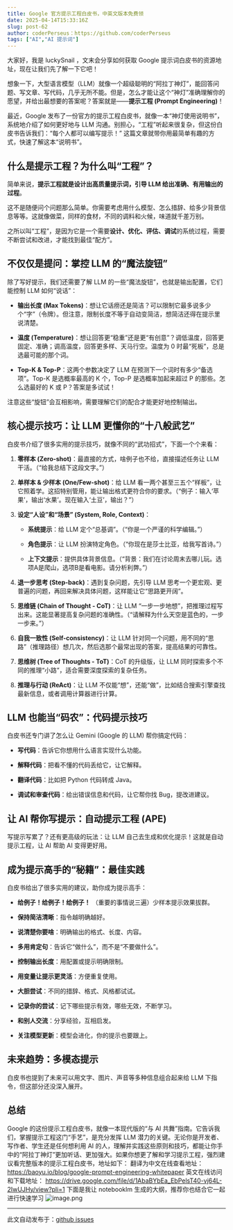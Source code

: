 ```yaml
---
title: Google 官方提示工程白皮书，中英文版本免费领
date: 2025-04-14T15:33:16Z
slug: post-62
author: coderPerseus：https://github.com/coderPerseus
tags: ["AI","AI 提示词"]
---
```


大家好，我是 luckySnail ，文末会分享如何获取 Google 提示词白皮书的资源地址，现在让我们先了解一下它吧！

想象一下，大型语言模型（LLM）就像一个超级聪明的“阿拉丁神灯”，能回答问题、写文章、写代码，几乎无所不能。但是，怎么才能让这个“神灯”准确理解你的愿望，并给出最想要的答案呢？答案就是——**提示工程 (Prompt Engineering)**！

最近，Google 发布了一份官方的提示工程白皮书，就像一本“神灯使用说明书”，系统地介绍了如何更好地与 LLM 沟通。别担心，“工程”听起来很复杂，但这份白皮书告诉我们：“每个人都可以编写提示！” 这篇文章就带你用最简单有趣的方式，快速了解这本“说明书”。

## 什么是提示工程？为什么叫“工程”？

简单来说，**提示工程就是设计出高质量提示词，引导 LLM 给出准确、有用输出的过程**。

这不是随便问个问题那么简单。你需要考虑用什么模型、怎么措辞、给多少背景信息等等。这就像做菜，同样的食材，不同的调料和火候，味道就千差万别。

之所以叫“工程”，是因为它是一个需要**设计、优化、评估、调试**的系统过程，需要不断尝试和改进，才能找到最佳“配方”。

## 不仅仅是提问：掌控 LLM 的“魔法旋钮”

除了写好提示，我们还需要了解 LLM 的一些“魔法旋钮”，也就是输出配置，它们能控制 LLM 如何“说话”：

- **输出长度 (Max Tokens)**：想让它话痨还是简洁？可以限制它最多说多少个“字”（令牌）。但注意，限制长度不等于自动变简洁，想简洁还得在提示里说清楚。
    
- **温度 (Temperature)**：想让回答更“稳重”还是更“有创意”？调低温度，回答更固定、准确；调高温度，回答更多样、天马行空。温度为 0 时最“死板”，总是选最可能的那个词。
    
- **Top-K & Top-P**：这两个参数决定了 LLM 在预测下一个词时有多少“备选项”。Top-K 是选概率最高的 K 个，Top-P 是选概率加起来超过 P 的那些。怎么选最好的 K 或 P？答案是多试试！
    

注意这些“旋钮”会互相影响，需要理解它们的配合才能更好地控制输出。

## 核心提示技巧：让 LLM 更懂你的“十八般武艺”

白皮书介绍了很多实用的提示技巧，就像不同的“武功招式”，下面一个个来看：

1. **零样本 (Zero-shot)**：最直接的方式，啥例子也不给，直接描述任务让 LLM 干活。（“给我总结下这段文字。”）
    
2. **单样本 & 少样本 (One/Few-shot)**：给 LLM 看一两个甚至三五个“样板”，让它照着学。这招特别管用，能让输出格式更符合你的要求。（“例子：输入‘苹果’，输出‘水果’。现在输入‘土豆’，输出？”）
    
3. **设定“人设”和“场景” (System, Role, Context)**：
    
    - **系统提示**：给 LLM 定个“总基调”。（“你是一个严谨的科学编辑。”）
        
    - **角色提示**：让 LLM 扮演特定角色。（“你现在是莎士比亚，给我写首诗。”）
        
    - **上下文提示**：提供具体背景信息。（“背景：我们在讨论周末去哪儿玩。选项A是爬山，选项B是看电影。请分析利弊。”）
        
4. **退一步思考 (Step-back)**：遇到复杂问题，先引导 LLM 思考一个更宏观、更普遍的问题，再回来解决具体问题，这样能让它“思路更开阔”。
    
5. **思维链 (Chain of Thought - CoT)**：让 LLM “一步一步地想”，把推理过程写出来。这能显著提高复杂问题的准确性。（“请解释为什么天空是蓝色的，一步一步来。”）
    
6. **自我一致性 (Self-consistency)**：让 LLM 针对同一个问题，用不同的“思路”（推理路径）想几次，然后选那个最常出现的答案，提高结果的可靠性。
    
7. **思维树 (Tree of Thoughts - ToT)**：CoT 的升级版，让 LLM 同时探索多个不同的推理“小路”，适合需要深度探索的复杂任务。
    
8. **推理与行动 (ReAct)**：让 LLM 不仅能“想”，还能“做”，比如结合搜索引擎查找最新信息，或者调用计算器进行计算。
    

## LLM 也能当“码农”：代码提示技巧

白皮书还专门讲了怎么让 Gemini (Google 的 LLM) 帮你搞定代码：

- **写代码**：告诉它你想用什么语言实现什么功能。
    
- **解释代码**：把看不懂的代码丢给它，让它解释。
    
- **翻译代码**：比如把 Python 代码转成 Java。
    
- **调试和审查代码**：给出错误信息和代码，让它帮你找 Bug，提改进建议。
    

## 让 AI 帮你写提示：自动提示工程 (APE)

写提示写累了？还有更高级的玩法：让 LLM 自己去生成和优化提示！这就是自动提示工程，让 AI 帮助 AI 变得更好用。

## 成为提示高手的“秘籍”：最佳实践

白皮书给出了很多实用的建议，助你成为提示高手：

- **给例子！给例子！给例子！** （重要的事情说三遍）少样本提示效果拔群。
    
- **保持简洁清晰**：指令越明确越好。
    
- **说清楚你要啥**：明确输出的格式、长度、内容。
    
- **多用肯定句**：告诉它“做什么”，而不是“不要做什么”。
    
- **控制输出长度**：用配置或提示明确限制。
    
- **用变量让提示更灵活**：方便重复使用。
    
- **大胆尝试**：不同的措辞、格式、风格都试试。
    
- **记录你的尝试**：记下哪些提示有效，哪些无效，不断学习。
    
- **和别人交流**：分享经验，互相启发。
    
- **关注模型更新**：模型会进化，你的提示也要跟上。
    

## 未来趋势：多模态提示

白皮书也提到了未来可以用文字、图片、声音等多种信息组合起来给 LLM 下指令，但这部分还没深入展开。

## 总结

Google 的这份提示工程白皮书，就像一本现代版的“与 AI 共舞”指南。它告诉我们，掌握提示工程这门“手艺”，是充分发挥 LLM 潜力的关键。无论你是开发者、写作者、学生还是任何想利用 AI 的人，理解并实践这些原则和技巧，都能让你手中的“阿拉丁神灯”更加听话、更加强大。如果你想更了解和学习提示工程，强烈建议看完整版本的提示工程白皮书，地址如下：
翻译为中文在线查看地址： https://baoyu.io/blog/google-prompt-engineering-whitepaper
英文在线访问和下载地址： https://drive.google.com/file/d/1AbaBYbEa_EbPelsT40-vj64L-2IwUJHy/view?pli=1
下面是我让 notebooklm 生成的大纲，推荐你也结合它一起进行快速学习
![image.png](https://blog-1304565468.cos.ap-shanghai.myqcloud.com/work/20250414230001.png)



---
此文自动发布于：<a href="https://github.com/coderPerseus/blog/issues/62" target="_blank">github issues</a>
